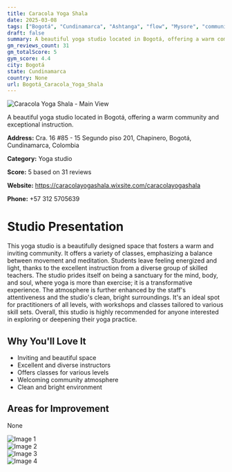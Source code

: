 ```yaml
---
title: Caracola Yoga Shala
date: 2025-03-08
tags: ["Bogotá", "Cundinamarca", "Ashtanga", "flow", "Mysore", "community", "atmosphere", "Bogotá"]  
draft: false
summary: A beautiful yoga studio located in Bogotá, offering a warm community and exceptional instruction.
gm_reviews_count: 31
gm_totalScore: 5
gym_score: 4.4
city: Bogotá
state: Cundinamarca
country: None
url: Bogotá_Caracola_Yoga_Shala
---
```


<div className="aspect-[16/9] relative my-8">
  <img 
    src="https://lh5.googleusercontent.com/p/AF1QipMNcCzetxA44kpDBEY3nQjOXgItxXJaPsnipFzA=w1920-h1080-k-no"
    alt="Caracola Yoga Shala - Main View"
    className="object-cover absolute inset-0 w-full h-full rounded-lg"
  />
</div>

A beautiful yoga studio located in Bogotá, offering a warm community and exceptional instruction.

**Address:** Cra. 16 #85 - 15 Segundo piso 201, Chapinero, Bogotá, Cundinamarca, Colombia

**Category:** Yoga studio

**Score:** 5 based on 31 reviews

**Website:** https://caracolayogashala.wixsite.com/caracolayogashala

**Phone:** +57 312 5705639

# Studio Presentation

This yoga studio is a beautifully designed space that fosters a warm and inviting community. It offers a variety of classes, emphasizing a balance between movement and meditation. Students leave feeling energized and light, thanks to the excellent instruction from a diverse group of skilled teachers. The studio prides itself on being a sanctuary for the mind, body, and soul, where yoga is more than exercise; it is a transformative experience. The atmosphere is further enhanced by the staff's attentiveness and the studio's clean, bright surroundings. It's an ideal spot for practitioners of all levels, with workshops and classes tailored to various skill sets. Overall, this studio is highly recommended for anyone interested in exploring or deepening their yoga practice.

## Why You'll Love It

- Inviting and beautiful space
- Excellent and diverse instructors
- Offers classes for various levels
- Welcoming community atmosphere
- Clean and bright environment

## Areas for Improvement

None

<div className="grid grid-cols-1 xl:grid-cols-2 gap-4 my-8">
<div className="aspect-[4/3] relative"><img src="https://lh5.googleusercontent.com/p/AF1QipNc8mCP3Pw3SFYbCC4cfW8OYz78ePxHswKFWmAX=w1920-h1080-k-no" alt="Image 1" className="object-cover absolute inset-0 w-full h-full rounded-lg" /></div>
<div className="aspect-[4/3] relative"><img src="https://lh5.googleusercontent.com/p/AF1QipOkZ9wlWG_3-EWMhEmX4v5iNY88ux_VyjxrLvuN=w1920-h1080-k-no" alt="Image 2" className="object-cover absolute inset-0 w-full h-full rounded-lg" /></div>
<div className="aspect-[4/3] relative"><img src="https://lh5.googleusercontent.com/p/AF1QipPE3v-U99cS2IvwVi08V_uQgK_q2swWtvaHHvv4=w1920-h1080-k-no" alt="Image 3" className="object-cover absolute inset-0 w-full h-full rounded-lg" /></div>
<div className="aspect-[4/3] relative"><img src="https://lh5.googleusercontent.com/p/AF1QipPxJ7aginWg9Ce1qMF3szHGcIVgvz_xFRdNCTci=w1920-h1080-k-no" alt="Image 4" className="object-cover absolute inset-0 w-full h-full rounded-lg" /></div>
</div>